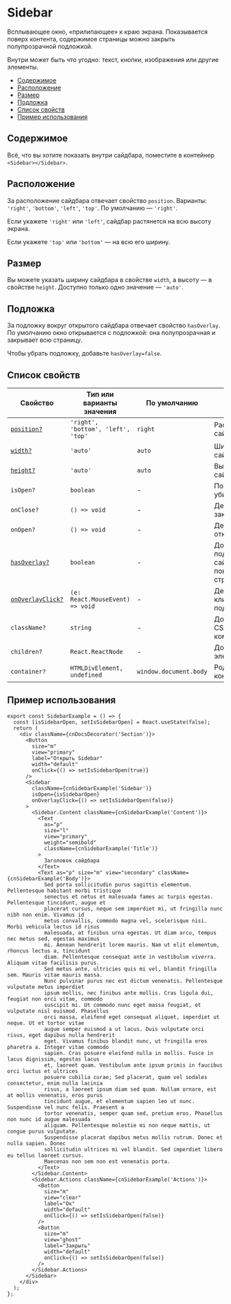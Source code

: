
# Sidebar

Всплывающее окно, «прилипающее» к краю экрана. Показывается поверх контента,
содержимое страницы можно закрыть полупрозрачной подложкой.

Внутри может быть что угодно: текст, кнопки, изображения или другие элементы.

- [Содержимое](#содержимое)
- [Расположение](#расположение)
- [Размер](#размер)
- [Подложка](#подложка)
- [Список свойств](#свойства)
- [Пример использования](#пример)

## Содержимое

Всё, что вы хотите показать внутри сайдбара, поместите в контейнер `<Sidebar></Sidebar>`.

## Расположение

За расположение сайдбара отвечает свойство `position`. Варианты: `'right'`, `'bottom'`, `'left'`, `'top'`.
По умолчанию — `'right'`.

Если укажете `'right'` или `'left'`, сайдбар растянется на всю высоту экрана.

Если укажете `'top'` или `'bottom'` — на всю его ширину.

## Размер

Вы можете указать ширину сайдбара в свойстве `width`, а высоту — в свойстве `height`.
Доступно только одно значение — `'auto'`.

## Подложка

За подложку вокруг открытого сайдбара отвечает свойство `hasOverlay`. По умолчанию
окно открывается с подложкой: она полупрозрачная и закрывает всю страницу.

Чтобы убрать подложку, добавьте `hasOverlay=false`.

## Список свойств

| Свойство                       | Тип или варианты значения          | По умолчанию           |                                                              |
| ------------------------------ | ---------------------------------- | ---------------------- | ------------------------------------------------------------ |
| [`position?`](#расположение)   | `'right', 'bottom', 'left', 'top'` | `right`                | Расположение сайдбара                                        |
| [`width?`](#размер)            | `'auto'`                           | `auto`                 | Ширина сайдбара                                              |
| [`height?`](#размер)           | `'auto'`                           | `auto`                 | Высота сайдбара                                              |
| `isOpen?`                      | `boolean`                          | -                      | Показывает и убирает сайдбар                                 |
| `onClose?`                     | `() => void`                       | -                      | Действие при закрытии окна                                   |
| `onOpen?`                      | `() => void`                       | -                      | Действие при открытии окна                                   |
| [`hasOverlay?`](#подложка)     | `boolean`                          | -                      | Добавляет подложку вокруг сайдбара, поверх основной страницы |
| [`onOverlayClick?`](#подложка) | `(e: React.MouseEvent) => void`    | -                      | Действие по клику на подложку                                |
| `className?`                   | `string`                           | -                      | Дополнительный CSS-класс для компонента                      |
| `children?`                    | `React.ReactNode`                  | -                      | Дочерние элементы                                            |
| `container?`                   | `HTMLDivElement, undefined`        | `window.document.body` | Родительский контейнер                                       |

## Пример использования

```tsx
export const SidebarExample = () => {
  const [isSidebarOpen, setIsSidebarOpen] = React.useState(false);
  return (
    <div className={cnDocsDecorator('Section')}>
      <Button
        size="m"
        view="primary"
        label="Открыть Sidebar"
        width="default"
        onClick={() => setIsSidebarOpen(true)}
      />
      <Sidebar
        className={cnSidebarExample('Sidebar')}
        isOpen={isSidebarOpen}
        onOverlayClick={() => setIsSidebarOpen(false)}
      >
        <Sidebar.Content className={cnSidebarExample('Content')}>
          <Text
            as="p"
            size="l"
            view="primary"
            weight="semibold"
            className={cnSidebarExample('Title')}
          >
            Заголовок сайдбара
          </Text>
          <Text as="p" size="m" view="secondary" className={cnSidebarExample('Body')}>
            Sed porta sollicitudin purus sagittis elementum. Pellentesque habitant morbi tristique
            senectus et netus et malesuada fames ac turpis egestas. Pellentesque tincidunt, augue et
            placerat cursus, neque sem imperdiet mi, ut fringilla nunc nibh non enim. Vivamus id
            metus convallis, commodo magna vel, scelerisque nisi. Morbi vehicula lectus id risus
            malesuada, at finibus urna egestas. Ut diam arcu, tempus nec metus sed, egestas maximus
            mi. Aenean hendrerit lorem mauris. Nam ut elit elementum, rhoncus lectus a, tincidunt
            diam. Pellentesque consequat ante in vestibulum viverra. Aliquam vitae facilisis purus.
            Sed metus ante, ultricies quis mi vel, blandit fringilla sem. Mauris vitae mauris massa.
            Nunc pulvinar purus nec est dictum venenatis. Pellentesque vulputate metus imperdiet
            ipsum mollis, nec finibus ante mollis. Cras ligula dui, feugiat non orci vitae, commodo
            suscipit mi. Ut commodo nunc eget massa feugiat, et vulputate nisl euismod. Phasellus
            orci massa, eleifend eget consequat aliquet, imperdiet ut neque. Ut et tortor vitae
            augue semper euismod a ut lacus. Duis vulputate orci risus, eget dapibus nulla hendrerit
            eget. Vivamus finibus blandit nunc, ut fringilla eros pharetra a. Integer vitae commodo
            sapien. Cras posuere eleifend nulla in mollis. Fusce in lacus dignissim, egestas lacus
            et, laoreet quam. Vestibulum ante ipsum primis in faucibus orci luctus et ultrices
            posuere cubilia curae; Sed placerat, quam vel sodales consectetur, enim nulla lacinia
            risus, a laoreet ipsum diam sed quam. Nullam ornare, est at mollis venenatis, eros purus
            tincidunt augue, et elementum sapien leo ut nunc. Suspendisse vel nunc felis. Praesent a
            tortor venenatis, semper quam sed, pretium eros. Phasellus non nunc id augue malesuada
            aliquam. Pellentesque molestie mi non neque mattis, ut congue purus vulputate.
            Suspendisse placerat dapibus metus mollis rutrum. Donec et nulla sapien. Donec
            sollicitudin ultrices mi vel blandit. Sed imperdiet libero eu tellus laoreet cursus.
            Maecenas non sem non est venenatis porta.
          </Text>
        </Sidebar.Content>
        <Sidebar.Actions className={cnSidebarExample('Actions')}>
          <Button
            size="m"
            view="clear"
            label="Ок"
            width="default"
            onClick={() => setIsSidebarOpen(false)}
          />
          <Button
            size="m"
            view="ghost"
            label="Закрыть"
            width="default"
            onClick={() => setIsSidebarOpen(false)}
          />
        </Sidebar.Actions>
      </Sidebar>
    </div>
  );
};
```

<SidebarExample />
